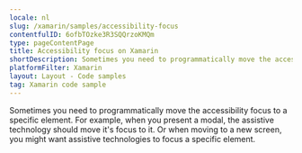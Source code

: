```yaml
---
locale: nl
slug: /xamarin/samples/accessibility-focus
contentfulID: 6ofbTOzke3R3SQQrzoKMQm
type: pageContentPage
title: Accessibility focus on Xamarin
shortDescription: Sometimes you need to programmatically move the accessibility focus to a specific element.
platformFilter: Xamarin
layout: Layout - Code samples
tag: Xamarin code sample
---
```


Sometimes you need to programmatically move the accessibility focus to a specific element. For example, when you present a modal, the assistive technology should move it's focus to it. Or when moving to a new screen, you might want assistive technologies to focus a specific element.

<CodeSample id="accessibility-focus" locale="nl" platform="xamarin"/>